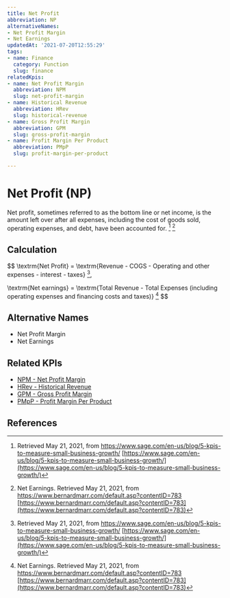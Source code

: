 ```yaml
---
title: Net Profit
abbreviation: NP
alternativeNames:
- Net Profit Margin
- Net Earnings
updatedAt: '2021-07-20T12:55:29'
tags:
- name: Finance
  category: Function
  slug: finance
relatedKpis:
- name: Net Profit Margin
  abbreviation: NPM
  slug: net-profit-margin
- name: Historical Revenue
  abbreviation: HRev
  slug: historical-revenue
- name: Gross Profit Margin
  abbreviation: GPM
  slug: gross-profit-margin
- name: Profit Margin Per Product
  abbreviation: PMpP
  slug: profit-margin-per-product

---
```


# Net Profit (NP)

Net profit, sometimes referred to as the bottom line or net income, is the amount left over after all expenses, including the cost of goods sold, operating expenses, and debt, have been accounted for. [^1] [^2]

## Calculation

$$
\textrm{Net Profit} = \textrm{Revenue - COGS - Operating and other expenses - interest - taxes} [^1],

\textrm{Net earnings} = \textrm{Total Revenue - Total Expenses (including operating expenses and financing costs and taxes)} [^2]
$$



## Alternative Names

- Net Profit Margin
- Net Earnings

## Related KPIs

- [NPM - Net Profit Margin](/en/kpis/net-profit-margin)
- [HRev - Historical Revenue](/en/kpis/historical-revenue)
- [GPM - Gross Profit Margin](/en/kpis/gross-profit-margin)
- [PMpP - Profit Margin Per Product](/en/kpis/profit-margin-per-product)

## References

[^1]:   Retrieved May 21, 2021, from https://www.sage.com/en-us/blog/5-kpis-to-measure-small-business-growth/ [https://www.sage.com/en-us/blog/5-kpis-to-measure-small-business-growth/](https://www.sage.com/en-us/blog/5-kpis-to-measure-small-business-growth/)
[^2]:  Net Earnings. Retrieved May 21, 2021, from https://www.bernardmarr.com/default.asp?contentID=783 [https://www.bernardmarr.com/default.asp?contentID=783](https://www.bernardmarr.com/default.asp?contentID=783)
[^3]:   Retrieved May 21, 2021, from https://www.sage.com/en-us/blog/5-kpis-to-measure-small-business-growth/ [https://www.sage.com/en-us/blog/5-kpis-to-measure-small-business-growth/](https://www.sage.com/en-us/blog/5-kpis-to-measure-small-business-growth/)
[^4]:  Net Earnings. Retrieved May 21, 2021, from https://www.bernardmarr.com/default.asp?contentID=783 [https://www.bernardmarr.com/default.asp?contentID=783](https://www.bernardmarr.com/default.asp?contentID=783)
